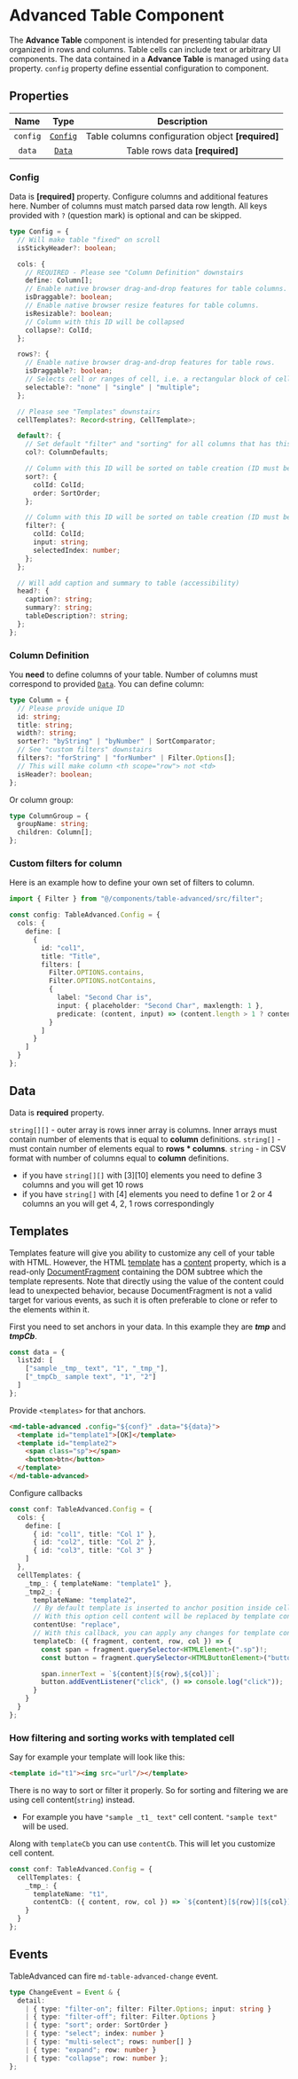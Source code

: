 # Advanced Table Component

The **Advance Table** component is intended for presenting tabular data organized in rows and columns.
Table cells can include text or arbitrary UI components.
The data contained in a **Advance Table** is managed using `data` property. `config` property define essential configuration to component.

## Properties

| Name     | Type                | Description                                       |
| :-------: | :------------------: | :------------------------------------------------:|
| `config` | [`Config`](#config) | Table columns configuration object **[required]** |
| `data`   | [`Data`](#data)     | Table rows data **[required]**                    |

### Config

Data is **[required]** property.
Configure columns and additional features here. Number of columns must match parsed data row length. All keys provided with `?` (question mark) is optional and can be skipped.

```ts
type Config = {
  // Will make table "fixed" on scroll
  isStickyHeader?: boolean;

  cols: {
    // REQUIRED - Please see "Column Definition" downstairs
    define: Column[];
    // Enable native browser drag-and-drop features for table columns.
    isDraggable?: boolean;
    // Enable native browser resize features for table columns.
    isResizable?: boolean;
    // Column with this ID will be collapsed
    collapse?: ColId;
  };

  rows?: {
    // Enable native browser drag-and-drop features for table rows.
    isDraggable?: boolean;
    // Selects cell or ranges of cell, i.e. a rectangular block of cells
    selectable?: "none" | "single" | "multiple";
  };

  // Please see "Templates" downstairs
  cellTemplates?: Record<string, CellTemplate>;

  default?: {
    // Set default "filter" and "sorting" for all columns that has this props undefined
    col?: ColumnDefaults;

    // Column with this ID will be sorted on table creation (ID must be unique)
    sort?: {
      colId: ColId;
      order: SortOrder;
    };

    // Column with this ID will be sorted on table creation (ID must be unique)
    filter?: {
      colId: ColId;
      input: string;
      selectedIndex: number;
    };
  };

  // Will add caption and summary to table (accessibility)
  head?: {
    caption?: string;
    summary?: string;
    tableDescription?: string;
  };
};
```

### Column Definition

You **need** to define columns of your table.
Number of columns must correspond to provided [`Data`](#data).
You can define column:

```ts
type Column = {
  // Please provide unique ID
  id: string;
  title: string;
  width?: string;
  sorter?: "byString" | "byNumber" | SortComparator;
  // See "custom filters" downstairs
  filters?: "forString" | "forNumber" | Filter.Options[];
  // This will make column <th scope="row"> not <td>
  isHeader?: boolean;
};
```

Or column group:

```ts
type ColumnGroup = {
  groupName: string;
  children: Column[];
};
```

### Custom filters for column

Here is an example how to define your own set of filters to column.

```ts
import { Filter } from "@/components/table-advanced/src/filter";

const config: TableAdvanced.Config = {
  cols: {
    define: [
      {
        id: "col1",
        title: "Title",
        filters: [
          Filter.OPTIONS.contains,
          Filter.OPTIONS.notContains,
          {
            label: "Second Char is",
            input: { placeholder: "Second Сhar", maxlength: 1 },
            predicate: (content, input) => (content.length > 1 ? content[1] == input : false)
          }
        ]
      }
    ]
  }
};
```

## Data

Data is **required** property.

`string[][]` - outer array is rows inner array is columns. Inner arrays must contain number of elements that is equal to **column** definitions.
`string[]` - must contain number of elements equal to **rows \* columns**.
`string` - in CSV format with number of columns equal to **column** definitions.

- if you have `string[][]` with [3][10] elements you need to define 3 columns and you will get 10 rows
- if you have `string[]` with [4] elements you need to define 1 or 2 or 4 columns an you will get 4, 2, 1 rows correspondingly

## Templates

Templates feature will give you ability to customize any cell of your table with HTML. However, the HTML [template](https://developer.mozilla.org/en-US/docs/Web/API/HTMLTemplateElement) has a [content](https://developer.mozilla.org/en-US/docs/Web/API/HTMLTemplateElement/content) property, which is a read-only [DocumentFragment](https://developer.mozilla.org/en-US/docs/Web/API/DocumentFragment) containing the DOM subtree which the template represents.
Note that directly using the value of the content could lead to unexpected behavior, because DocumentFragment is not a valid target for various events, as such it is often preferable to clone or refer to the elements within it.

First you need to set anchors in your data.
In this example they are **_tmp_** and **_tmpCb_**.

```ts
const data = {
  list2d: [
    ["sample _tmp_ text", "1", "_tmp_"],
    ["_tmpCb_ sample text", "1", "2"]
  ]
};
```

Provide `<templates>` for that anchors.

```html
<md-table-advanced .config="${conf}" .data="${data}">
  <template id="template1">[OK]</template>
  <template id="template2">
    <span class="sp"></span>
    <button>btn</button>
  </template>
</md-table-advanced>
```

Configure callbacks

```ts
const conf: TableAdvanced.Config = {
  cols: {
    define: [
      { id: "col1", title: "Col 1" },
      { id: "col2", title: "Col 2" },
      { id: "col3", title: "Col 3" }
    ]
  },
  cellTemplates: {
    _tmp_: { templateName: "template1" },
    _tmp2_: {
      templateName: "template2",
      // By default template is inserted to anchor position inside cell text
      // With this option cell content will be replaced by template content
      contentUse: "replace",
      // With this callback, you can apply any changes for template content after it inserted to the DOM
      templateCb: ({ fragment, content, row, col }) => {
        const span = fragment.querySelector<HTMLElement>(".sp")!;
        const button = fragment.querySelector<HTMLButtonElement>("button")!;

        span.innerText = `${content}[${row},${col}]`;
        button.addEventListener("click", () => console.log("click"));
      }
    }
  }
};
```

### How filtering and sorting works with templated cell

Say for example your template will look like this:

```html
<template id="t1"><img src="url"/></template>
```

There is no way to sort or filter it properly.
So for sorting and filtering we are using cell content(`string`) instead.

- For example you have `"sample _t1_ text"` cell content. `"sample text"` will be used.

Along with `templateCb` you can use `contentCb`. This will let you customize cell content.
```ts
const conf: TableAdvanced.Config = {
  cellTemplates: {
    _tmp_: {
      templateName: "t1",
      contentCb: ({ content, row, col }) => `${content}[${row}][${col}]`
    }
  }
};
```

## Events

TableAdvanced can fire `md-table-advanced-change` event.

```ts
type ChangeEvent = Event & {
  detail:
    | { type: "filter-on"; filter: Filter.Options; input: string }
    | { type: "filter-off"; filter: Filter.Options }
    | { type: "sort"; order: SortOrder }
    | { type: "select"; index: number }
    | { type: "multi-select"; rows: number[] }
    | { type: "expand"; row: number }
    | { type: "collapse"; row: number };
};
```
